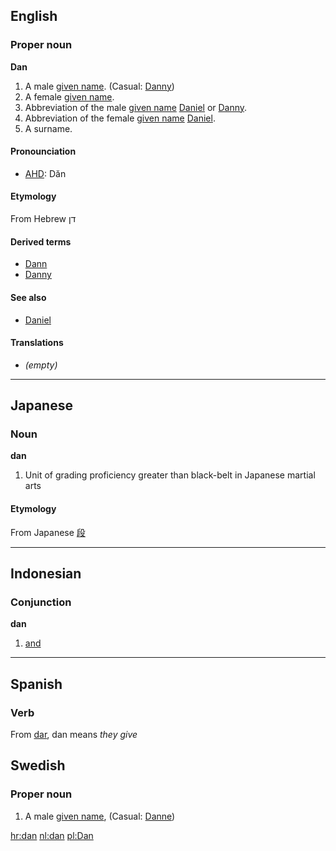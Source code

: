 ==English==
===Proper noun===
'''Dan'''
#A male [[given name]]. (Casual: [[Danny]])
#A female [[given name]].
#Abbreviation of the male [[given name]] [[Daniel]] or [[Danny]].
#Abbreviation of the female [[given name]] [[Daniel]].
#A surname.
====Pronounciation====
*[[AHD]]: Dăn
====Etymology====
From Hebrew דן
====Derived terms====
*[[Dann]]
*[[Danny]]
====See also====
*[[Daniel]]
====Translations====
*''(empty)''

----

==Japanese==
===Noun===
'''dan'''
#Unit of grading proficiency greater than black-belt in Japanese martial arts
====Etymology====
From Japanese [[段]]

----

==Indonesian==
===Conjunction===
'''dan'''

#[[and]]

----
==Spanish==
===Verb===
From [[dar]], dan means ''they give''
==Swedish==
===Proper noun===

# A male [[given name]], (Casual: [[Danne]])

[[hr:dan]]
[[nl:dan]]
[[pl:Dan]]